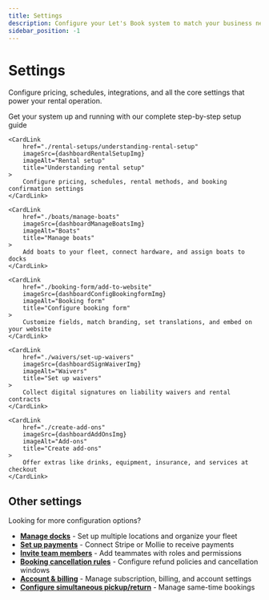 ```yaml
---
title: Settings
description: Configure your Let's Book system to match your business needs
sidebar_position: -1
---
```




# Settings

Configure pricing, schedules, integrations, and all the core settings that power your rental operation.

<CardGrid>
    <CardLink
        href="ten-step-setup-guide"
        imageSrc={dashboard10StepSetupImg}
        imageAlt="Setup guide"
        title="10-step setup guide"
    >
        Get your system up and running with our complete step-by-step setup guide
    </CardLink>

    <CardLink
        href="./rental-setups/understanding-rental-setup"
        imageSrc={dashboardRentalSetupImg}
        imageAlt="Rental setup"
        title="Understanding rental setup"
    >
        Configure pricing, schedules, rental methods, and booking confirmation settings
    </CardLink>

    <CardLink
        href="./boats/manage-boats"
        imageSrc={dashboardManageBoatsImg}
        imageAlt="Boats"
        title="Manage boats"
    >
        Add boats to your fleet, connect hardware, and assign boats to docks
    </CardLink>

    <CardLink
        href="./booking-form/add-to-website"
        imageSrc={dashboardConfigBookingformImg}
        imageAlt="Booking form"
        title="Configure booking form"
    >
        Customize fields, match branding, set translations, and embed on your website
    </CardLink>

    <CardLink
        href="./waivers/set-up-waivers"
        imageSrc={dashboardSignWaiverImg}
        imageAlt="Waivers"
        title="Set up waivers"
    >
        Collect digital signatures on liability waivers and rental contracts
    </CardLink>

    <CardLink
        href="./create-add-ons"
        imageSrc={dashboardAddOnsImg}
        imageAlt="Add-ons"
        title="Create add-ons"
    >
        Offer extras like drinks, equipment, insurance, and services at checkout
    </CardLink>

</CardGrid>

## Other settings

Looking for more configuration options?

- **[Manage docks](./manage-docks)** - Set up multiple locations and organize your fleet
- **[Set up payments](./payments/receive-payments)** - Connect Stripe or Mollie to receive payments
- **[Invite team members](./collaborate/invite-team-members)** - Add teammates with roles and permissions
- **[Booking cancellation rules](./booking-cancellation-rules)** - Configure refund policies and cancellation windows
- **[Account & billing](./account)** - Manage subscription, billing, and account settings
- **[Configure simultaneous pickup/return](./configure-simultaneous-pickup-return)** - Manage same-time bookings
